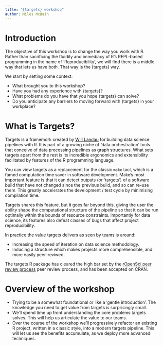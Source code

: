 ```yaml
---
title: "{targets} workshop"
author: Miles McBain
---
```


# Introduction

The objective of this workshop is to change the way you work with R. Rather than
sacrificing the fluidity and immediacy of R's REPL-based programming in the name
of 'Reproducibility', we will find there is a middle way that lets us have both.
That way is the {targets} way.

We start by setting some context:

  - What brought you to this workshop?
  - Have you had any experience with {targets}?
  - What problems do you have that you hope {targets} can solve?
  - Do you anticipate any barriers to moving forward with {targets} in your workplace?

# What is Targets?

Targets is a framemork created by [Will Landau](https://github.com/wlandau) for
building data science pipelines with R. It is part of a growing niche of 'data
orchestration' tools that conceive of data processing pipelines as graph
structures. What sets targets apart from the rest is its incredible ergonomics
and extensibility facilitated by features of the R programming language.

You can view targets as a replacement for the classic `make` tool, which is a
famed computation time saver in software development. Make's most important
feature is that it can detect outputs (or 'targets') of a software build that
have not changed since the previous build, and so can re-use them. This greatly
accelerates the development / test cycle by minimising compilation time.

Targets shares this feature, but it goes far beyond this, giving the user the
ability shape the computational structure of the pipeline so that it can be run
optimally within the bounds of resource constraints. Importantly for data
science, its features also defeat classes of bugs that affect project
reproducibility.

In practice the value targets delivers as seen by teams is around:

  - Increasing the speed of iteration on data science methodology.
  - Inducing a structure which makes projects more comprehensible, and more easily peer-reviwed.

The targets R package has cleared the high bar set by the [rOpenSci peer review process](https://github.com/ropensci/software-review/issues/401) peer review process, and has been accepted on CRAN.

# Overview of the workshop

  - Trying to be a somewhat foundational or like a 'gentle introduction'. The knowledge you need to get value from targets is surprisingly small.
  - We'll spend time up front understanding the core problems targets solves. This will help us articulate the value to our teams.
  - Over the course of the workshop we'll progressively refactor an existing R project, written in a classic style, into a modern targets pipeline. This will let us see the benefits accumulate, as we deploy more advanced techniques.
